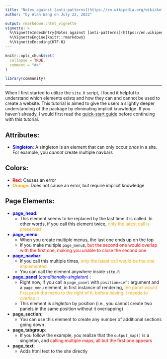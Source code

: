 ```yaml
---
title: "Notes against [anti-patterns](https://en.wikipedia.org/wiki/Anti-pattern) in Site.R"
author: "by Alan Wang on July 22, 2022"

output: rmarkdown::html_vignette
vignette: >
  %\VignetteIndexEntry{Notes against [anti-patterns](https://en.wikipedia.org/wiki/Anti-pattern) in Site.R}
  %\VignetteEngine{knitr::rmarkdown}
  %\VignetteEncoding{UTF-8}
---
```


```r
knitr::opts_chunk$set(
  collapse = TRUE,
  comment = "#>"
)
```

```r
library(community)
```
---

When I first started to utilize the ``site.R`` script, I found it helpful to understand which elements exists and how they can and cannot be used to create a website. This tutorial is aimed to give the users a slightly deeper understanding of the package by eliminating implicit knowledge. If you haven't already, I would first read the [quick-start guide](https://uva-bi-sdad.github.io/community/articles/quickstart-site.html) before continuing with this tutorial.


Attributes:
---
- <span style="color:blue">__Singleton__</span>: A singleton is an element that can only occur _once_ in a site. For example, you _cannot_ create multiple navbars

Colors:
---
- <span style="color:red">__Red__</span>: Causes an error
- <span style="color:orange">__Orange__</span>: Does not cause an error, but require implicit knowledge

Page Elements:
---
- <span style="color:blue">__page_head__</span>: 
  - This element seems to be replaced by the last time it is called. In other words, if you call this element twice, <span style="color:orange">only the latest call is preserved</span>
- <span style="color:blue">__page_menu__</span>: 
  - When you create multiple menus, the last one ends up on the top
  - If you make multiple ``page_menu``s, <span style="color:red">but the second one would overlap with the first one, making you unable to close the second one</span>
- <span style="color:blue">__page_navbar__</span>: 
  - If you call this multiple times, <span style="color:orange"> only the latest call would be the one implemented </span> 
  - You can call the element anywhere inside ``site.R``
- <span style="color:blue">__page_panel__ (_conditionally-singleton_) </span>:
  - Right now, if you call a ``page_panel`` with ``position=Left`` argument and a ``page_menu`` element, in first instance of rendering, <span style="color:orange"> the panel would first push the menu to the right of it, before having it recede to overlap it</span>
  - This element is _singleton_ by position (i.e., you cannot create two panels in the same position without it overlapping)
- __page_section__:
  - You can use this element to create any number of additional sections going down
- __page_tabgroup__:
  - If you follow the example, you realize that the ``output_map()`` is a singleton, and <span style="color:red"> calling multiple maps, all but the first one appears</span>
- __page_text__:
  - Adds html text to the site directly



